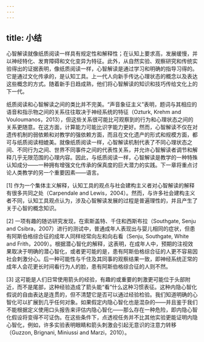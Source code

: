 ```yaml
---
---
---
```

title: 小结
---




心智解读就像纸质阅读一样具有规定性和解释性；在认知上要求高，发展缓慢，并以神经特化、发育障碍和文化变异为特征。此外，从自然实验、观察研究和传统实验得出的证据表明，像纸质阅读一样，心智解读是通过学习和明确的指导习得的。它是通过文化传承的，是认知工具。上一代人向新手传达心理状态的概念以及表达这些概念的方式。随着新手日趋成熟，他们将心智解读的知识和技巧传给文化上的下一代。

纸质阅读和心智解读之间的类比并不完美。“声音象征主义”表明，题词与其相应的语音和指示物之间的关系往往取决于神经系统的特征（Ozturk, Krehm and Vouloumanos，2013），但这些关系很可能比可观察到的行为和心理状态之间的关系更随意。在这方面，计算能力可能比识字能力更好。然而，心智解读不仅在对遗传机制的弱依赖和对教学的强依赖方面，而且在文化遗产的形式和规模方面，都可与纸质阅读相媲美。就像纸质阅读一样，心智解读机制代表了不同心理状态之间、不同行为之间、世界不同事件之间的代表性关系，并允许心智解读者调节和解释几乎无限范围的心理内容。因此，与纸质阅读一样，心智解读是教学的一种特殊认知成分——一种拥有增强文化传承的保真度的巨大潜力的实践。下一章将重点讨论人类教学的另一个重要因素——语言。


[1] 作为一个集体主义解释，认知工具的观点与社会建构主义者对心智解读的解释有很多共同之处（Carpendale and Lewis，2004）。然而，与许多社会建构主义者不同，认知工具观点认为，涉及心智解读发展的过程是普遍理性的，并且产生了关于心智的概念知识。



[2] 一项有趣的随访研究发现，在索斯盖特、千住和西斯布拉（Southgate, Senju and Csibra，2007）进行的测试中，普通成年人表现出与婴儿相同的症状，但患有阿斯伯格综合征的成年人同样经常向左和向右看（Senju, Southgate, White and Frith，2009）。根据潜心智化的解释，这表明，在成年人中，预期的注视效果取决于明确的潜心智化，或者更可能的是，患有阿斯伯格综合征的人更不容易因社会刺激分心。后一种可能性与千住及其同事的观察结果一致，即神经系统正常的成年人会花更长时间看行为人的脸，患有阿斯伯格综合征的人则不然。



[3] 这可能是人们日常使用箭头的经验，有趣的或重要的刺激更可能位于头部附近，而不是尾部，这种经验造成了箭头能“看”什么这种习惯表征。这种内隐心智化假说的自由表达是连贯的，但不清楚它是否可以通过经验检验。我们知道明确的心智化可以扩展到几乎任何对象。如果假定内隐心智化也是混杂的——并且鉴于我们不能根据定义使用口头报告来评估内隐心智化——那么存在一种危险，即内隐心智化假设将变得不可证伪。在这些条件下，点透视任务并不比其他实验更能证明内隐心智化，例如，许多实验表明眼睛和箭头刺激会引起无意识的注意力转移（Guzzon, Brignani, Miniussi and Marzi，2010）。